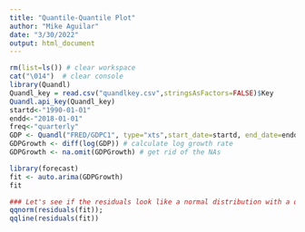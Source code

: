 ```yaml
---
title: "Quantile-Quantile Plot"
author: "Mike Aguilar"
date: "3/30/2022"
output: html_document
---
```



```r
rm(list=ls()) # clear workspace
cat("\014")  # clear console
library(Quandl)
Quandl_key = read.csv("quandlkey.csv",stringsAsFactors=FALSE)$Key
Quandl.api_key(Quandl_key)
startd<-"1990-01-01"
endd<-"2018-01-01"
freq<-"quarterly"
GDP <- Quandl("FRED/GDPC1", type="xts",start_date=startd, end_date=endd)
GDPGrowth <- diff(log(GDP)) # calculate log growth rate
GDPGrowth <- na.omit(GDPGrowth) # get rid of the NAs

library(forecast)
fit <- auto.arima(GDPGrowth)
fit
```


```r
### Let's see if the residuals look like a normal distribution with a qq plot
qqnorm(residuals(fit)); 
qqline(residuals(fit))
```
